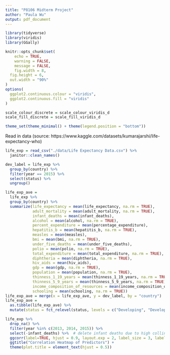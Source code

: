 ```yaml
---
title: "P8106 Midterm Project"
author: "Paula Wu"
output: pdf_document
---
```


```r
library(tidyverse)
library(viridis)
library(GGally)
```

```r
knitr::opts_chunk$set(
	echo = TRUE,
	warning = FALSE,
	message = FALSE,
	fig.width = 8, 
  fig.height = 6,
  out.width = "90%"
)
options(
  ggplot2.continuous.colour = "viridis",
  ggplot2.continuous.fill = "viridis"
)

scale_colour_discrete = scale_colour_viridis_d
scale_fill_discrete = scale_fill_viridis_d

theme_set(theme_minimal() + theme(legend.position = "bottom"))
```


Read in data (source: https://www.kaggle.com/datasets/kumarajarshi/life-expectancy-who)
```r
life_exp = read_csv("./data/Life Expectancy Data.csv") %>% 
  janitor::clean_names()

dev_label = life_exp %>% 
  group_by(country) %>% 
  filter(year == 2015) %>% 
  select(status) %>% 
  ungroup()

life_exp_ave = 
  life_exp %>% 
  group_by(country) %>% 
  summarize(life_expectancy = mean(life_expectancy, na.rm = TRUE),
            adult_mortality = mean(adult_mortality, na.rm = TRUE),
            infant_deaths = mean(infant_deaths),
            alcohol = mean(alcohol, na.rm = TRUE),
            percent_expenditure = mean(percentage_expenditure),
            hepatitis_b = mean(hepatitis_b, na.rm = TRUE),
            measles = mean(measles),
            bmi = mean(bmi, na.rm = TRUE),
            under_five_deaths = mean(under_five_deaths),
            polio = mean(polio, na.rm = TRUE),
            total_expenditure = mean(total_expenditure, na.rm = TRUE),
            diphtheria = mean(diphtheria, na.rm = TRUE),
            hiv_aids = mean(hiv_aids),
            gdp = mean(gdp, na.rm = TRUE),
            population = mean(population, na.rm = TRUE),
            thinness_1_19_years = mean(thinness_1_19_years, na.rm = TRUE),
            thinness_5_9_years = mean(thinness_5_9_years, na.rm = TRUE),
            income_composition_of_resources = mean(income_composition_of_resources, na.rm = TRUE),
            schooling = mean(schooling, na.rm = TRUE))
life_exp_ave = merge(x = life_exp_ave, y = dev_label, by = "country")
life_exp_ave = 
  as.tibble(life_exp_ave) %>% 
  mutate(status = fct_relevel(status, levels = c("Developing", "Developed"))) 

```



```r
life_exp %>% 
  drop_na() %>% 
  filter(year %in% c(2013, 2014, 2015)) %>% 
  select(-infant_deaths) %>%  # delete infant deaths due to high collinearity
  ggcorr(label=TRUE, hjust = 0.9, layout.exp = 2, label_size = 3, label_round = 2) +
  ggtitle("Correlation Heatmap of Predictors") +
  theme(plot.title = element_text(hjust = 0.5))
```

```r

```


